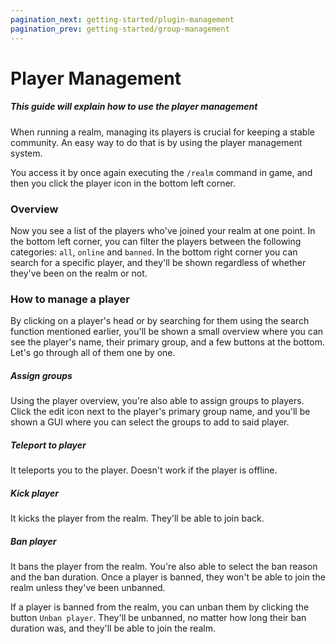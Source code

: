 ```yaml
---
pagination_next: getting-started/plugin-management
pagination_prev: getting-started/group-management
---
```


# Player Management

##### This guide will explain how to use the player management

When running a realm, managing its players is crucial for keeping a stable community. An easy way to do that is by using the player management system.

You access it by once again executing the <code>/realm</code> command in game, and then you click the player icon in the bottom left corner.

### Overview

Now you see a list of the players who've joined your realm at one point. In the bottom left corner, you can filter the players between the following categories: `all`, `online` and `banned`. In the bottom right corner you can search for a specific player, and they'll be shown regardless of whether they've been on the realm or not.

### How to manage a player

By clicking on a player's head or by searching for them using the search function mentioned earlier, you'll be shown a small overview where you can see the player's name, their primary group, and a few buttons at the bottom. Let's go through all of them one by one.

##### Assign groups

Using the player overview, you're also able to assign groups to players. Click the edit icon next to the player's primary group name, and you'll be shown a GUI where you can select the groups to add to said player.

##### Teleport to player

It teleports you to the player. Doesn't work if the player is offline.

##### Kick player

It kicks the player from the realm. They'll be able to join back.

##### Ban player

It bans the player from the realm. You're also able to select the ban reason and the ban duration. Once a player is banned, they won't be able to join the realm unless they've been unbanned.

If a player is banned from the realm, you can unban them by clicking the button `Unban player`. They'll be unbanned, no matter how long their ban duration was, and they'll be able to join the realm.